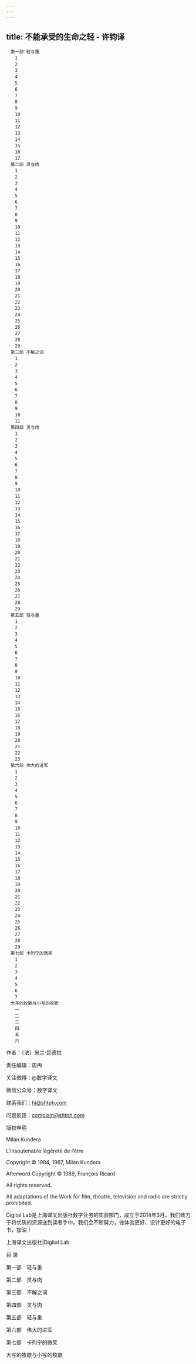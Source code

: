 ```yaml
---
---
---
```

title: 不能承受的生命之轻 - 许钧译
---


```
　第一部 轻与重
　　1
　　2
　　3
　　4
　　5
　　6
　　7
　　8
　　9
　　10
　　11
　　12
　　13
　　14
　　15
　　16
　　17
　第二部 灵与肉
　　1
　　2
　　3
　　4
　　5
　　6
　　7
　　8
　　9
　　10
　　11
　　12
　　13
　　14
　　15
　　16
　　17
　　18
　　19
　　20
　　21
　　22
　　23
　　24
　　25
　　26
　　27
　　28
　　29
　第三部 不解之词
　　1
　　2
　　3
　　4
　　5
　　6
　　7
　　8
　　9
　　10
　　11
　第四部 灵与肉
　　1
　　2
　　3
　　4
　　5
　　6
　　7
　　8
　　9
　　10
　　11
　　12
　　13
　　14
　　15
　　16
　　17
　　18
　　19
　　20
　　21
　　22
　　23
　　24
　　25
　　26
　　27
　　28
　　29
　第五部 轻与重
　　1
　　2
　　3
　　4
　　5
　　6
　　7
　　8
　　9
　　10
　　11
　　12
　　13
　　14
　　15
　　16
　　17
　　18
　　19
　　20
　　21
　　22
　　23
　第六部 伟大的进军
　　1
　　2
　　3
　　4
　　5
　　6
　　7
　　8
　　9
　　10
　　11
　　12
　　13
　　14
　　15
　　16
　　17
　　18
　　19
　　20
　　21
　　22
　　23
　　24
　　25
　　26
　　27
　　28
　　29
　第七部 卡列宁的微笑
　　1
　　2
　　3
　　4
　　5
　　6
　　7
　大写的牧歌与小写的牧歌
　　一
　　二
　　三
　　四
　　五
　　六
```






作者：〔法〕米兰·昆德拉

责任编辑：周冉

关注微博：@数字译文

微信公众号：数字译文

联系我们：hi@shtph.com

问题反馈：complain@shtph.com





版权申明


Milan Kundera

L’insoutenable légèreté de l’être

Copyright © 1984, 1987, Milan Kundera

Afterword Copyright © 1989, François Ricard

All rights reserved.

All adaptations of the Work for film, theatre, television and radio are strictly prohibited.





Digital Lab是上海译文出版社数字业务的实验部门，成立于2014年3月。我们致力于将优质的资源送到读者手中。我们会不断努力，做体验更好、设计更好的电子书，加油！





上海译文出版社|Digital Lab





目 录


第一部　轻与重

第二部　灵与肉

第三部　不解之词

第四部　灵与肉

第五部　轻与重

第六部　伟大的进军

第七部　卡列宁的微笑

大写的牧歌与小写的牧歌